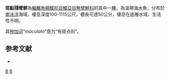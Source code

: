 {{Speciesbox
| taxon = Mancopsetta maculata
| binomial_authority = [[Günther|Günther]], 1880
| synonyms = *''Lepidopsetta maculata'' <small>Günther, 1880</small>
*''Mancopsetta maculata maculata'' <small>Günther, 1880</small>
*''Achiropsetta slavae'' <small>Andriashev, 1960</small>
*''Mancopsetta maculata antarctica'' <small>Kotlyar, 1978</small>
}}
'''斑點殘臂鮃'''為[[輻鰭魚綱|輻鰭魚綱]][[鰈形目|鰈形目]][[鰈亞目|鰈亞目]][[無臂鮃科|無臂鮃科]]的其中一[[種|種]]，為溫帶海水魚，分布於[[南冰洋|南冰洋]]海域，棲息深度100-1115公尺，體長可達50公分，棲息在底層水域，生活性不明。

其[[种加词|种加词]]“''maculata''”意为“有斑点的”。

==参考文献==
*{{FishBase_species|genus=Mancopsetta|species=maculata|year=2014|month=4}}

{{魚類小作品}}
{{Taxonbar}}
[[Category:殘臂鮃屬|B]]
[[Category:1880年描述的魚類|B]]